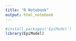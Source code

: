 ```yaml
---
title: "R Notebook"
output: html_notebook
---
```


```r
#install.packages('EpiModel')
library(EpiModel)
```

